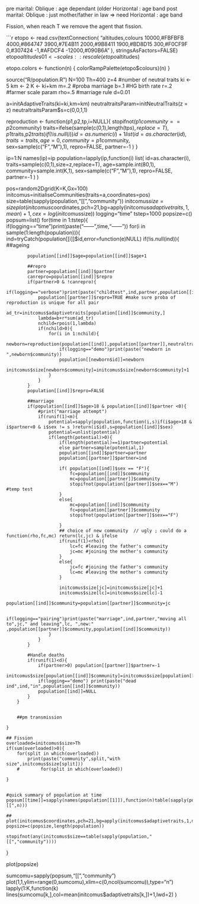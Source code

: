 

pre marital:
    Oblique : age dependant (older 
    Horizontal :  age band 
post marital:
    Oblique : just mother/father in law =>  need 
    Horizontal :  age band 



Fission, when reach T we remove the agent that fission.


```r
etopo <- read.csv(textConnection(
"altitudes,colours
10000,#FBFBFB
4000,#864747
3900,#7E4B11
2000,#9B8411
1900,#BD8D15
300,#F0CF9F
0,#307424
-1,#AFDCF4
-12000,#090B6A
"
), stringsAsFactors=FALSE)
etopo$altitudes01 <- scales::rescale(etopo$altitudes)


etopo.colors <- function(n) {
  colorRampPalette(etopo$colours)(n)
  }

source("R/population.R")
N=100
Th=400
z=4 #number of neutral traits
ki <- 5
km <- 2
K  <-  ki+km
m=.2 #proba marriage
b=.1 #HG birth rate
r=.2 #farmer scale param
rho=.5 #marriage rule
d=0.01

a=initAdaptiveTraits(ki=ki,km=km)
neutraltraitsParam=initNeutralTraits(z = z)
neutraltraitsParam$s=c(0,0,1,1)

reproduction <- function(p1,p2,tp,i=NULL){
    stopifnot(p1$community==p2$community)
    traits=ifelse(sample(c(0,1),length(tp$s),replace=T),p1$traits,p2$traits)
    if(!is.null(i))id=as.numeric(i)+1
    list(
         id=as.character(id),
         traits=traits,
         age=0,
         community=p1$community,
         sex=sample(c("F","M"),1),
         repro=FALSE,
         partner=-1
    )
}

ip=1:N
names(ip)=ip
population=lapply(ip,function(i)
                      list(
                           id=as.character(i),
                           traits=sample(c(0,1),size=z,replace=T),
                           age=sample.int(80,1),
                           community=sample.int(K,1),
                           sex=sample(c("F","M"),1),
                           repro=FALSE,
                           partner=-1
                      )
)

pos=random2Dgrid(K=K,Gx=100)
initcomus=initialiseCommunities(traits=a,coordinates=pos)
size=table(sapply(population,"[[","community"))
initcomus$size=size
plot(initcomus$coordinates,pch=21,bg=apply(initcomus$adaptivetraits,1,mean)+1,cex=log(initcomus$size))
logging="time"
tstep=1000
popsize=c()
popsum=list()
for(time in 1:tstep){
    if(logging=="time")print(paste("------",time,"------"))
    for(i in sample(1:length(population))){
        ind=tryCatch(population[[i]]$id,error=function(e)NULL)
        if(!is.null(ind)){
            ##ageing

            population[[ind]]$age=population[[ind]]$age+1

            ##repro
            partner=population[[ind]]$partner
            canrepro=population[[ind]]$repro
            if(partner>0 & !canrepro){
                if(logging=="verbose")print(paste("childtest",ind,partner,population[[ind]]$community,population[[partner]]$community))
                population[[partner]]$repro=TRUE #make sure proba of reproduction is unique for all pair 
                ad_tr=initcomus$adaptivetraits[population[[ind]]$community,]
                lambda=b+r*sum(ad_tr)
                nchild=rpois(1,lambda)
                if(nchild>0){
                    for(i in 1:nchild){
                        newborn=reproduction(population[[ind]],population[[partner]],neutraltraitsParam,population[[length(population)]]$id)
                        if(logging=="demo")print(paste("newborn in ",newborn$community))
                        population[[newborn$id]]=newborn
                        initcomus$size[newborn$community]=initcomus$size[newborn$community]+1
                    }
                }
            }
            population[[ind]]$repro=FALSE

            ##marriage
            if(population[[ind]]$age>18 & population[[ind]]$partner <0){
                #print("marriage attempt")
                if(runif(1)<m){
                    potential=sapply(population,function(i,s)if(i$age>18 & i$partner<0 & i$sex != s )return(i$id),s=population[[ind]]$sex)
                    potential=unlist(potential)
                    if(length(potential)>0){
                        if(length(potential)==1)partner=potential
                        else partner=sample(potential,1)
                        population[[ind]]$partner=partner
                        population[[partner]]$partner=ind

                        if( population[[ind]]$sex == "F"){
                            fc=population[[ind]]$community
                            mc=population[[partner]]$community
                            stopifnot(population[[partner]]$sex=="M") #temp test
                        }
                        else{
                            mc=population[[ind]]$community
                            fc=population[[partner]]$community
                            stopifnot(population[[partner]]$sex=="F")

                        }
                        ## choice of new community  // ugly ; could do a function(rho,fc,mc) return(lc,jc) & ifelse
                        if(runif(1)<rho){
                            lc=fc #leaving the father's community
                            jc=mc #joining the mother's community
                        }
                        else{
                            jc=fc #joining the father's community
                            lc=mc #leaving the mother's community
                        }

                        initcomus$size[jc]=initcomus$size[jc]+1
                        initcomus$size[lc]=initcomus$size[lc]-1
                        population[[ind]]$community=population[[partner]]$community=jc

                        if(logging=="pairing")print(paste("marriage",ind,partner,"moving all to",jc," and leaving",lc, ",new:" ,population[[partner]]$community,population[[ind]]$community))
                    }
                }
            }

            #Handle deaths
            if(runif(1)<d){
                if(partner>0) population[[partner]]$partner=-1
                initcomus$size[population[[ind]]$community]=initcomus$size[population[[ind]]$community]-1
                if(logging=="demo") print(paste("dead ind",ind,"in",population[[ind]]$community))
                population[[ind]]=NULL
            }
        }


        ##pm transmission

    }

    ## Fission
    overloaded=initcomus$size>Th
    if(sum(overloaded)>0){
        for(split in which(overloaded))
            print(paste("community",split,"with size",initcomus$size[split]))
        #        for(split in which(overloaded))

    }


    #quick summary of population at time 
    popsum[[time]]=sapply(names(population[[1]]),function(n)table(sapply(population,"[[",n)))

    ##
    plot(initcomus$coordinates,pch=21,bg=apply(initcomus$adaptivetraits,1,mean)+1,cex=log(initcomus$size))
    popsize=c(popsize,length(population))

    stopifnot(any(initcomus$size==table(sapply(population,"[[","community"))))
}

plot(popsize)


sumcomu=sapply(popsum,"[[","community")
plot(1,1,ylim=range(0,sumcomu),xlim=c(0,ncol(sumcomu)),type="n")
lapply(1:K,function(k) lines(sumcomu[k,],col=mean(initcomus$adaptivetraits[k,])+1,lwd=2) )



